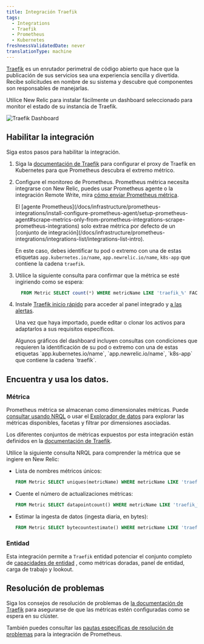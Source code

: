 ```yaml
---
title: Integración Traefik
tags:
  - Integrations
  - Traefik
  - Prometheus
  - Kubernetes
freshnessValidatedDate: never
translationType: machine
---
```



[Traefik](https://doc.traefik.io/traefik/) es un enrutador perimetral de código abierto que hace que la publicación de sus servicios sea una experiencia sencilla y divertida. Recibe solicitudes en nombre de su sistema y descubre qué componentes son responsables de manejarlas.

Utilice New Relic para instalar fácilmente un dashboard seleccionado para monitor el estado de su instancia de Traefik.

<img
  title="Traefik Dashboard"
  alt="Traefik Dashboard"
  src={kubernetesTraefikDashboard}
/>

## Habilitar la integración

Siga estos pasos para habilitar la integración.

1. Siga la [documentación de Traefik](https://doc.traefik.io/traefik/getting-started/quick-start-with-kubernetes/) para configurar el proxy de Traefik en Kubernetes para que Prometheus descubra el extremo métrico.

2. Configure el monitoreo de Prometheus. Prometheus métrica necesita integrarse con New Relic, puedes usar Prometheus agente o la integración Remote Write, mira [cómo enviar Prometheus métrica](/docs/infrastructure/prometheus-integrations/get-started/send-prometheus-metric-data-new-relic/).

   <Callout variant="important">
     El [agente Prometheus](/docs/infrastructure/prometheus-integrations/install-configure-prometheus-agent/setup-prometheus-agent#scrape-metrics-only-from-prometheus-integrations-scrape-prometheus-integrations) solo extrae métrica por defecto de un [conjunto de integración](/docs/infrastructure/prometheus-integrations/integrations-list/integrations-list-intro).

     En este caso, debes identificar tu pod o extremo con una de estas etiquetas `app.kubernetes.io/name`, `app.newrelic.io/name`, `k8s-app` que contiene la cadena `traefik`.
   </Callout>

3. Utilice la siguiente consulta para confirmar que la métrica se esté ingiriendo como se espera:

   ```sql
     FROM Metric SELECT count(*) WHERE metricName LIKE 'traefik_%' FACET metricName LIMIT MAX
   ```

4. Instale [Traefik inicio rápido](https://newrelic.com/instant-observability/traefik) para acceder al panel integrado y [a las alertas](/docs/alerts-applied-intelligence/new-relic-alerts/learn-alerts/introduction-alerts/).

   Una vez que haya importado, puede editar o clonar los activos para adaptarlos a sus requisitos específicos.

   <Callout variant="important">
     Algunos gráficos del dashboard incluyen consultas con condiciones que requieren la identificación de su pod o extremo con una de estas etiquetas `app.kubernetes.io/name`, `app.newrelic.io/name`, `k8s-app` que contiene la cadena `traefik`.
   </Callout>

## Encuentra y usa los datos.

### Métrica

Prometheus métrica se almacenan como dimensionales métricas. Puede [consultar usando NRQL](/docs/telemetry-data-platform/get-data/apis/query-metric-data-type/) o usar el [Explorador de datos](/docs/query-your-data/explore-query-data/browse-data/introduction-data-explorer/) para explorar las métricas disponibles, facetas y filtrar por dimensiones asociadas.

Los diferentes conjuntos de métricas expuestos por esta integración están definidos en la [documentación de Traefik](https://doc.traefik.io/traefik/observability/metrics/overview/).

Utilice la siguiente consulta NRQL para comprender la métrica que se ingiere en New Relic:

* Lista de nombres métricos únicos:

  ```sql
  FROM Metric SELECT uniques(metricName) WHERE metricName LIKE 'traefik_%' LIMIT MAX
  ```

* Cuente el número de actualizaciones métricas:

  ```sql
  FROM Metric SELECT datapointcount() WHERE metricName LIKE 'traefik_%' FACET metricName
  ```

* Estimar la ingesta de datos (ingesta diaria, en bytes):

  ```sql
  FROM Metric SELECT bytecountestimate() WHERE metricName LIKE 'traefik_%' SINCE 1 day ago
  ```

### Entidad

Esta integración permite a `Traefik` entidad potenciar el conjunto completo de [capacidades de entidad](/docs/new-relic-solutions/new-relic-one/core-concepts/what-entity-new-relic/) , como métricas doradas, panel de entidad, carga de trabajo y lookout.

## Resolución de problemas

Siga los consejos de resolución de problemas de [la documentación de Traefik](https://docs.gitlab.com/ee/user/clusters/agent/troubleshooting.html) para asegurarse de que las métricas estén configuradas como se espera en su clúster.

También puedes consultar las [pautas específicas de resolución de problemas](/docs/infrastructure/prometheus-integrations/troubleshooting/no-data-appears-prometheus-integration) para la integración de Prometheus.